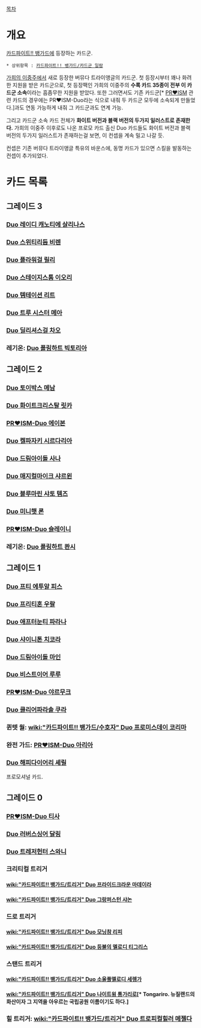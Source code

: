[[목차]]
= 개요 =
[[카드파이트!! 뱅가드]]에 등장하는 카드군.
 * 상위항목 : [[카드파이트!! 뱅가드/카드군 일람]]

[[가희의 이중주]]에서 새로 등장한 버뮤다 트라이앵글의 카드군. 첫 등장시부터 꽤나 화려한 지원을 받은 카드군으로, 첫 등장팩인 가희의 이중주의 '''수록 카드 35종이 전부 이 카드군 소속'''이라는 흠좀무한 지원을 받았다. 또한 그러면서도 기존 카드군[* [[PR♥ISM]] 관련 카드의 경우에는 PR♥ISM-Duo라는 식으로 내줘 두 카드군 모두에 소속되게 만들었다.]과도 연동 가능하게 내줘 그 카드군과도 연계 가능. 

그리고 카드군 소속 카드 전체가 '''화이트 버전과 블랙 버전의 두가지 일러스트로 존재한다.''' 가희의 이중주 이후로도 나온 프로모 카드 출신 Duo 카드들도 화이트 버전과 블랙 버전의 두가지 일러스트가 존재하는걸 보면, 이 컨셉을 계속 밀고 나갈 듯.

컨셉은 기존 버뮤다 트라이앵글 특유의 바운스에, 동명 카드가 있으면 스킬을 발동하는 컨셉이 추가되었다. 
= 카드 목록 =
== 그레이드 3 ==
=== [[Duo 레이디 캐노티에 살리나스]] ===
=== [[Duo 스위티리듬 비렌]] ===
=== [[Duo 플라워걸 릴리]] ===
=== [[Duo 스테이지스톰 이오리]] ===
=== [[Duo 템테이션 리트]] ===
=== [[Duo 트루 시스터 메아]] ===
=== [[Duo 딜리셔스걸 차오]] ===
=== 레기온: [[Duo 폴링하트 빅토리아]] ===
== 그레이드 2 ==
=== [[Duo 토이박스 메남]] ===
=== [[Duo 화이트크리스탈 릿카]] ===
=== [[PR♥ISM|PR♥ISM-Duo 에이본]] ===
=== [[Duo 켈파자키 시르다리아]] ===
=== [[Duo 드림아이돌 사나]] ===
=== [[Duo 매지컬마이크 샤르윈]] ===
=== [[Duo 블루마린 샤토 템즈]] ===
=== [[Duo 미니햇 론]] ===
=== [[PR♥ISM|PR♥ISM-Duo 슬레이니]] ===
=== 레기온: [[Duo 폴링하트 빅토리아|Duo 폴링하트 콴시]] ===
== 그레이드 1 ==
=== [[Duo 프티 에투알 피스]] ===
=== [[Duo 프리티혼 우랄]] ===
=== [[Duo 애프터눈티 파라나]] ===
=== [[Duo 샤이니톤 치코라]] ===
=== [[Duo 드림아이돌 마인]] ===
=== [[Duo 비스트이어 루루]] ===
=== [[PR♥ISM|PR♥ISM-Duo 야르무크]] ===
=== [[Duo 클리어파라솔 쿠라]] ===
=== 퀸텟 월: [[wiki:"카드파이트!! 뱅가드/수호자" Duo 프로미스데이 코리마]] ===
=== 완전 가드: [[PR♥ISM|PR♥ISM-Duo 아리아]] ===
=== [[Duo 해피다이어리 셰릴]] ===
프로모셔널 카드.
== 그레이드 0 ==
=== [[PR♥ISM|PR♥ISM-Duo 티사]] ===
=== [[Duo 러버스싱어 달링]] ===
=== [[Duo 트레저헌터 스와니]] ===
=== 크리티컬 트리거 ===
==== [[wiki:"카드파이트!! 뱅가드/트리거" Duo 프라이드크라운 마데이라]] ====
==== [[wiki:"카드파이트!! 뱅가드/트리거" Duo 그랑퍼스턴 샤논]] ====
=== 드로 트리거 ===
==== [[wiki:"카드파이트!! 뱅가드/트리거" Duo 모닝참 리피]] ====
==== [[wiki:"카드파이트!! 뱅가드/트리거" Duo 등불의 멜로디 티그리스]] ====
=== 스탠드 트리거 ===
==== [[wiki:"카드파이트!! 뱅가드/트리거" Duo 소울풀멜로디 세렝가]] ====
==== [[wiki:"카드파이트!! 뱅가드/트리거" Duo 나이트윙 통가리로]][* Tongariro. 뉴질랜드의 화산이자 그 지역을 아우르는 국립공원 이름이기도 하다.] ====
=== 힐 트리거: [[wiki:"카드파이트!! 뱅가드/트리거" Duo 트로피컬힐러 메젤다]] ===
